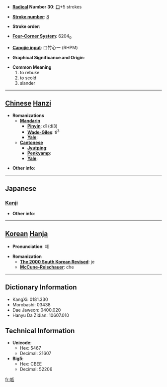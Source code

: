 * '''[[Wiktionary:Chinese radical index| Radical]] Number 30''': [[Wiktionary:Chinese radical index 口|口]]+5 strokes

* '''[[Wiktionary:Chinese total strokes index|Stroke number]]''': [[Wiktionary:Chinese total strokes index 8|8]]

* '''Stroke order''': 

* '''[[Wiktionary:Chinese four corner index|Four-Corner System]]''': 6204<sub>0</sub>

* '''[[Wiktionary:Chinese Cangjie index|Cangjie input]]''': 口竹心一 (RHPM)

* '''Graphical Significance and Origin''': 

* '''Common Meaning'''
*#to rebuke
*# to scold
*# slander


----

== [[Chinese]] [[Hanzi]] ==

* '''Romanizations'''
** '''[[Mandarin]]'''
*** '''[[Pinyin]]''': dǐ (di3)
*** '''[[Wade-Giles]]''': ti<sup>3</sup>
*** '''[[Yale]]''': 
** '''[[Cantonese]]'''
*** '''[[Jyutping]]''':
*** '''[[Penkyamp]]''': 
*** '''[[Yale]]''': 

* '''Other info''': 

----

==Japanese==
===[[Kanji]]===
{{kanji|on readings=[[てい]] (tei), [[たい]] (tai), [[だい]] (dai)|kun readings=[[しかる]] (shikaru)}}

* '''Other info''':  

----

== [[Korean]] [[Hanja]] ==

* '''Pronunciation''': 제

* '''Romanization'''
** '''[[The 2000 South Korean Revised Romanization|The 2000 South Korean Revised]]''': je
** '''[[McCune-Reischauer]]''': che

----

== Dictionary Information ==

* KangXi: 0181.330
* Morobashi: 03438
* Dae Jaweon: 0400.020
* Hanyu Da Zidian: 10607.010

== Technical Information ==

* '''Unicode''':
** Hex: 5467
** Decimal: 21607
* '''Big5''':
** Hex: CBEE
** Decimal: 52206

[[fr:呧]]